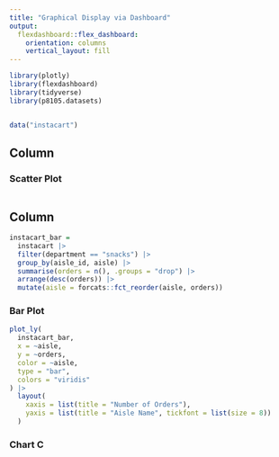```yaml
---
title: "Graphical Display via Dashboard"
output: 
  flexdashboard::flex_dashboard:
    orientation: columns
    vertical_layout: fill
---
```


```r
library(plotly)
library(flexdashboard)
library(tidyverse)
library(p8105.datasets)


data("instacart")
```


Column {data-width=650}
-----------------------------------------------------------------------

### Scatter Plot

```r

```

Column {data-width=350}
-----------------------------------------------------------------------

```r
instacart_bar =
  instacart |>
  filter(department == "snacks") |>
  group_by(aisle_id, aisle) |>
  summarise(orders = n(), .groups = "drop") |>
  arrange(desc(orders)) |>
  mutate(aisle = forcats::fct_reorder(aisle, orders)) 
```

### Bar Plot

```r
plot_ly(
  instacart_bar,
  x = ~aisle,
  y = ~orders,
  color = ~aisle,
  type = "bar",
  colors = "viridis"
) |> 
  layout(
    xaxis = list(title = "Number of Orders"),
    yaxis = list(title = "Aisle Name", tickfont = list(size = 8))
  )
```


### Chart C

```r

```

